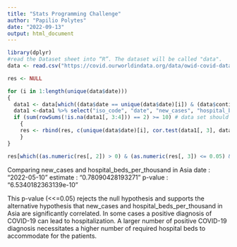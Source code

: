 ```yaml
---
title: "Stats Programming Challenge"
author: "Papilio Polytes"
date: "2022-09-13"
output: html_document
---
```


```r
library(dplyr)
#read the Dataset sheet into “R”. The dataset will be called "data".
data <- read.csv("https://covid.ourworldindata.org/data/owid-covid-data.csv", na.strings = "", header = T)

res <- NULL

for (i in 1:length(unique(data$date))) 
{
  data1 <- data[which((data$date == unique(data$date)[i]) & (data$continent == "Asia")), ]
  data1 <-data1 %>% select("iso_code", "date", "new_cases", "hospital_beds_per_thousand") #extreme_poverty  #hospital_beds_per_thousand
  if (sum(rowSums(!is.na(data1[, 3:4])) == 2) >= 10) # data set should have at least 10 rows of non-NA values
    {
    res <- rbind(res, c(unique(data$date)[i], cor.test(data1[, 3], data1[, 4])$estimate, cor.test(data1[, 3], data1[, 4])$p.value))
    }
}

res[which((as.numeric(res[, 2]) > 0) & (as.numeric(res[, 3]) <= 0.05) & (as.numeric(res[, 2]) >= 0.78)), ]
```

Comparing new_cases and hospital_beds_per_thousand in Asia
date : "2022-05-10"
estimate : "0.78090428193271"
p-value : "6.5340182363139e-10"


This p-value (<<=0.05) rejects the null hypothesis and supports the alternative hypothesis that new_cases and hospital_beds_per_thousand in Asia are significantly correlated. In some cases a positive diagnosis of COVID-19 can lead to hospitalization. A larger number of positive COVID-19 diagnosis necessitates a higher number of required hospital beds to accommodate for the patients.


